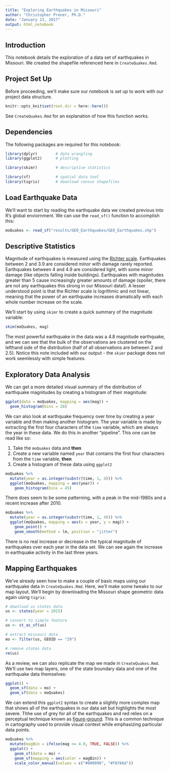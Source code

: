 ```yaml
---
title: "Exploring Earthquakes in Missouri"
author: "Christopher Prener, Ph.D."
date: "January 13, 2017"
output: html_notebook
---
```


## Introduction
This notebook details the exploration of a data set of earthquakes in Missouri. We created the shapefile referenced here in `CreateQuakes.Rmd`.

## Project Set Up
Before proceeding, we'll make sure our notebook is set up to work with our project data structure.

```r
knitr::opts_knit$set(root.dir = here::here())
```

See `CreateQuakes.Rmd` for an explanation of how this function works.

## Dependencies
The following packages are required for this notebook:

```r
library(dplyr)        # data wrangling
library(ggplot2)      # plotting

library(skimr)        # descriptive statistics

library(sf)           # spatial data tool
library(tigris)       # download census shapefiles
```

## Load Earthquake Data
We'll want to start by reading the earthquake data we created previous into R's global enviornment. We can use the `read_sf()` function to accomplish this:

```r
moQuakes <- read_sf("results/GEO_Earthquakes/GEO_Earthquakes.shp")
```

## Descriptive Statistics
Magnitude of earthquakes is measured using the [Richter scale](https://en.wikipedia.org/wiki/Richter_magnitude_scale). Earthquakes between 2 and 3.9 are considered minor with damage rarely reported. Earthquakes between 4 and 4.9 are considered light, with some minor damage (like objects falling inside buildings). Earthquakes with magnitudes greater than 5 cause increasingly greater amounts of damage (spoiler, there are not any earthquakes this strong in our Missouri data!). A lesser understood point is that the Richter scale is logrithmic and not linear, meaning that the power of an earthquake increases dramatically with each whole number increase on the scale.

We'll start by using `skimr` to create a quick summary of the magnitude variable:

```r
skim(moQuakes, mag)
```

The most powerful earthquake in the data was a 4.8 magnitude earthquake, and we can see that the bulk of the observations are clustered on the lefthand side of the distribution (half of all observations are between 2 and 2.5). Notice this note included with our output - the `skimr` package does not work seemlessly with simple features.

## Exploratory Data Analysis
We can get a more detailed visual summary of the distribution of earthquake magnitudes by creating a histogram of their magnitude:

```r
ggplot(data = moQuakes, mapping = aes(mag)) + 
  geom_histogram(bins = 28)
```

We can also look at earthquake frequency over time by creating a year variable and then making another histogram. The year variable is made by extracting the first four characters of the `time` variable, which are always the year in these data. We do this in another "pipeline". This one can be read like so:

1. Take the `moQuakes` data and **then**
2. Create a new variable named `year` that contains the first four characters from the `time` variable, **then**
3. Create a histogram of these data using `ggplot2`

```r
moQuakes %>%
  mutate(year = as.integer(substr(time, 1, 4))) %>%
  ggplot(moQuakes, mapping = aes(year)) +
    geom_histogram(bins = 45)
```

There does seem to be some patterning, with a peak in the mid-1980s and a recent increase after 2010. 

```r
moQuakes %>%
  mutate(year = as.integer(substr(time, 1, 4))) %>%
  ggplot(moQuakes, mapping = aes(x = year, y = mag)) +
    geom_point() +
    geom_smooth(method = lm, position = "jitter")
```

There is no real increase or decrease in the typical magnitude of earthquakes over each year in the data set. We can see again the increase in earthquake activity in the last three years.

## Mapping Earthquakes
We've already seen how to make a couple of basic maps using our earthquake data in `CreateQuakes.Rmd`. Here, we'll make some tweaks to our map layout. We'll begin by downloading the Missouri shape geometric data again using `tigris`:

```r
# download us states data
us <- states(year = 2015)

# convert to simple feature
us <- st_as_sf(us)

# extract missouri data
mo <- filter(us, GEOID == "29")

# remove states data
rm(us)
```

As a review, we can also replicate the map we made in `CreateQuakes.Rmd`. We'll use two map layers, one of the state boundary data and one of the earthquake data themselves:

```r
ggplot() +
  geom_sf(data = mo) +
  geom_sf(data = moQuakes)
```

We can extend this `ggplot2` syntax to create a slightly more complex map that shows all of the earthquakes in our data set but highlights the most severe. Thhe use of grey for all of the earthquakes and red relies on a perceptual technique known as [figure-ground](https://en.wikipedia.org/wiki/Figure–ground_%28perception%29). This is a common technique in cartography used to provide visual context while emphasizing particular data points.

```r
moQuakes %>%
  mutate(magBin = ifelse(mag >= 4.0, TRUE, FALSE)) %>%
  ggplot() +
    geom_sf(data = mo) +
    geom_sf(mapping = aes(color = magBin)) +
    scale_color_manual(values = c("#909090", "#f8766d"))
```

